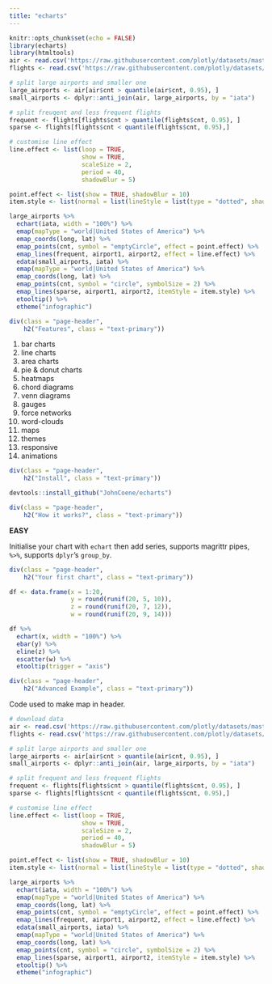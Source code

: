 ```yaml
---
title: "echarts"
---
```


```r
knitr::opts_chunk$set(echo = FALSE)
library(echarts)
library(htmltools)
air <- read.csv('https://raw.githubusercontent.com/plotly/datasets/master/2011_february_us_airport_traffic.csv')
flights <- read.csv('https://raw.githubusercontent.com/plotly/datasets/master/2011_february_aa_flight_paths.csv')

# split large airports and smaller one
large_airports <- air[air$cnt > quantile(air$cnt, 0.95), ]
small_airports <- dplyr::anti_join(air, large_airports, by = "iata")

# split freuqent and less frequent flights
frequent <- flights[flights$cnt > quantile(flights$cnt, 0.95), ]
sparse <- flights[flights$cnt < quantile(flights$cnt, 0.95),]
```

```r
# customise line effect
line.effect <- list(loop = TRUE,
                    show = TRUE,
                    scaleSize = 2,
                    period = 40,
                    shadowBlur = 5)

point.effect <- list(show = TRUE, shadowBlur = 10)
item.style <- list(normal = list(lineStyle = list(type = "dotted", shadowBlur = 2)))

large_airports %>% 
  echart(iata, width = "100%") %>% 
  emap(mapType = "world|United States of America") %>% 
  emap_coords(long, lat) %>% 
  emap_points(cnt, symbol = "emptyCircle", effect = point.effect) %>% 
  emap_lines(frequent, airport1, airport2, effect = line.effect) %>% 
  edata(small_airports, iata) %>% 
  emap(mapType = "world|United States of America") %>% 
  emap_coords(long, lat) %>% 
  emap_points(cnt, symbol = "circle", symbolSize = 2) %>% 
  emap_lines(sparse, airport1, airport2, itemStyle = item.style) %>% 
  etooltip() %>% 
  etheme("infographic")
```

```r
div(class = "page-header",
    h2("Features", class = "text-primary"))
```

1. bar charts
2. line charts
3. area charts
4. pie & donut charts
5. heatmaps
6. chord diagrams
7. venn diagrams
8. gauges
9. force networks
10. word-clouds
11. maps
12. themes
13. responsive
14. animations

```r
div(class = "page-header",
    h2("Install", class = "text-primary"))
```

```r
devtools::install_github("JohnCoene/echarts")
```

```r
div(class = "page-header",
    h2("How it works?", class = "text-primary"))
```

**EASY**

Initialise your chart with `echart` then add series, supports magrittr pipes, `%>%`, supports `dplyr`'s `group_by`.

```r
div(class = "page-header",
    h2("Your first chart", class = "text-primary"))
```

```r
df <- data.frame(x = 1:20,
                 y = round(runif(20, 5, 10)),
                 z = round(runif(20, 7, 12)),
                 w = round(runif(20, 9, 14)))

df %>% 
  echart(x, width = "100%") %>% 
  ebar(y) %>% 
  eline(z) %>%
  escatter(w) %>%
  etooltip(trigger = "axis")
```

```r
div(class = "page-header",
    h2("Advanced Example", class = "text-primary"))
```

Code used to make map in header.

```r
# download data
air <- read.csv('https://raw.githubusercontent.com/plotly/datasets/master/2011_february_us_airport_traffic.csv')
flights <- read.csv('https://raw.githubusercontent.com/plotly/datasets/master/2011_february_aa_flight_paths.csv')

# split large airports and smaller one
large_airports <- air[air$cnt > quantile(air$cnt, 0.95), ]
small_airports <- dplyr::anti_join(air, large_airports, by = "iata")

# split frequent and less frequent flights
frequent <- flights[flights$cnt > quantile(flights$cnt, 0.95), ]
sparse <- flights[flights$cnt < quantile(flights$cnt, 0.95),]

# customise line effect
line.effect <- list(loop = TRUE,
                    show = TRUE,
                    scaleSize = 2,
                    period = 40,
                    shadowBlur = 5)

point.effect <- list(show = TRUE, shadowBlur = 10)
item.style <- list(normal = list(lineStyle = list(type = "dotted", shadowBlur = 2)))

large_airports %>% 
  echart(iata, width = "100%") %>% 
  emap(mapType = "world|United States of America") %>% 
  emap_coords(long, lat) %>% 
  emap_points(cnt, symbol = "emptyCircle", effect = point.effect) %>% 
  emap_lines(frequent, airport1, airport2, effect = line.effect) %>% 
  edata(small_airports, iata) %>% 
  emap(mapType = "world|United States of America") %>% 
  emap_coords(long, lat) %>% 
  emap_points(cnt, symbol = "circle", symbolSize = 2) %>% 
  emap_lines(sparse, airport1, airport2, itemStyle = item.style) %>% 
  etooltip() %>% 
  etheme("infographic")
```